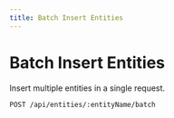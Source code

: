 ```yaml
---
title: Batch Insert Entities
---
```


# Batch Insert Entities

Insert multiple entities in a single request.

```bash
POST /api/entities/:entityName/batch
```
